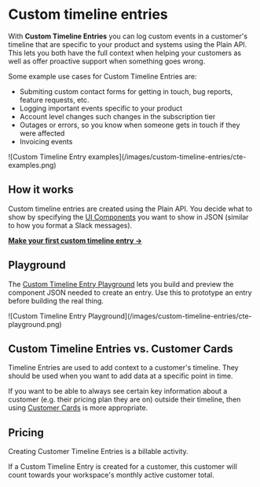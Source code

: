 
# Custom timeline entries

With **Custom Timeline Entries** you can log custom events in a customer's timeline that are specific to your product and systems using the Plain API. This lets you both have the full context when helping your customers as well as offer proactive support when something goes wrong.

Some example use cases for Custom Timeline Entries are:

- Submiting custom contact forms for getting in touch, bug reports, feature requests, etc.
- Logging important events specific to your product
- Account level changes such changes in the subscription tier
- Outages or errors, so you know when someone gets in touch if they were affected
- Invoicing events

<ImageContainer>
  ![Custom Timeline Entry examples](/images/custom-timeline-entries/cte-examples.png)
</ImageContainer>

## How it works

Custom timeline entries are created using the Plain API. You decide what to show by specifying the [UI Components](/ui-components) you want to show in JSON (similar to how you format a Slack messages).

[**Make your first custom timeline entry →**](/custom-timeline-entries/documentation)

## Playground

The [Custom Timeline Entry Playground](https://app.plain.com/developer/custom-timeline-entry-playground/) lets you build and preview the component JSON needed to create an entry. Use this to prototype an entry before building the real thing.

<ImageContainer>
  ![Custom Timeline Entry Playground](/images/custom-timeline-entries/cte-playground.png)
</ImageContainer>

## Custom Timeline Entries vs. Customer Cards

Timeline Entries are used to add context to a customer's timeline. They should be used when you want to add data at a specific point in time.

If you want to be able to always see certain key information about a customer (e.g. their pricing plan they are on) outside their timeline, then using [Customer Cards](/customer-cards) is more appropriate.

## Pricing

Creating Customer Timeline Entries is a billable activity.

If a Custom Timeline Entry is created for a customer, this customer will count towards your workspace's monthly active customer total.
